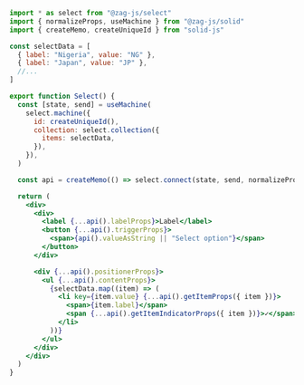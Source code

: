 ```jsx
import * as select from "@zag-js/select"
import { normalizeProps, useMachine } from "@zag-js/solid"
import { createMemo, createUniqueId } from "solid-js"

const selectData = [
  { label: "Nigeria", value: "NG" },
  { label: "Japan", value: "JP" },
  //...
]

export function Select() {
  const [state, send] = useMachine(
    select.machine({
      id: createUniqueId(),
      collection: select.collection({
        items: selectData,
      }),
    }),
  )

  const api = createMemo(() => select.connect(state, send, normalizeProps))

  return (
    <div>
      <div>
        <label {...api().labelProps}>Label</label>
        <button {...api().triggerProps}>
          <span>{api().valueAsString || "Select option"}</span>
        </button>
      </div>

      <div {...api().positionerProps}>
        <ul {...api().contentProps}>
          {selectData.map((item) => (
            <li key={item.value} {...api().getItemProps({ item })}>
              <span>{item.label}</span>
              <span {...api().getItemIndicatorProps({ item })}>✓</span>
            </li>
          ))}
        </ul>
      </div>
    </div>
  )
}
```
